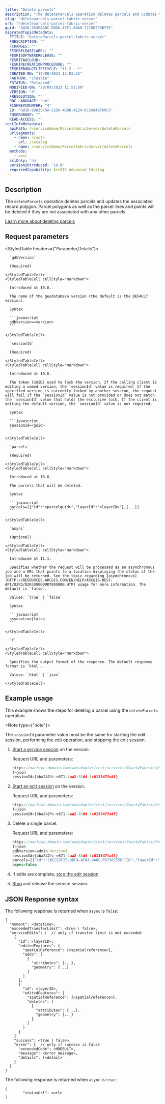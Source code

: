 ```yaml
---
title: "Delete parcels"
description: "The deleteParcels operation deletes parcels and updates the associated record polygon."
slug: "deleteparcels-parcel-fabric-server"
url: "/deleteparcels-parcel-fabric-server"
guid: "GUID-983EA6DC-EBD6-49F1-A0A0-7278E2FDBF5E"
migratedTopicMetadata:
  FTITLE: "DeleteParcels-parcel-fabric-server"
  FDESCRIPTION: ""
  FCHANGES: ""
  FISHRELEASELABEL: ""
  FESRISOFTWARERELEASE: ""
  FESRITAGCLOUD: ""
  FESRIRECREATIONPROCEDURE: ""
  FESRIPRODUCTLIFECYCLE: "11.2 - *"
  CREATED-ON: "14/08/2023 13:03:55"
  FAUTHOR: "cleslie"
  FSTATUS: "Released"
  MODIFIED-ON: "29/09/2023 11:51:59"
  VERSION: "6"
  FRESOLUTION: ""
  DOC-LANGUAGE: "en"
  FISHREVCOUNTER: "4"
  ED: "GUID-9BB35F5A-52D6-4DB8-AE24-6C6684B760C5"
  FUSERGROUP: ""
  READ-ACCESS: ""
restInfoMetadata:
  apiPath: /<serviceName/ParcelFabricServer/deleteParcels
  urlSegments:
    - name: <root>
      url: /catalog
    - name: /<serviceName/ParcelFabricServer/deleteParcels
  methods:
    - post
  sslOnly: 'no'
  versionIntroduced: '10.8'
  requiredCapability: ArcGIS Advanced Editing
---
```


## Description

The `deleteParcels` operation deletes parcels and updates the associated record polygon. Parcel polygons as well as the parcel lines and points will be deleted if they are not associated with any other parcels.

[Learn more about deleting parcels](https://pro.arcgis.com/en/pro-app/latest/help/data/parcel-editing/deleteparcels.htm)

##  Request parameters

<StyledTable headers={"Parameter,Details"}>
  <StyledTableRow>
    <StyledTableCell cellStyle="markdown">

      `gdbVersion` 

      (Required)

    </StyledTableCell>
    <StyledTableCell cellStyle="markdown">

      Introduced at 10.8.

      The name of the geodatabase version (the default is the DEFAULT version).

      Syntax

      ```javascript
      gdbVersion=<version>
      ``` 

    </StyledTableCell>
  </StyledTableRow>
  <StyledTableRow>
    <StyledTableCell cellStyle="markdown">

      `sessionId` 

      (Required)

    </StyledTableCell>
    <StyledTableCell cellStyle="markdown">

      Introduced at 10.8.

      The token (GUID) used to lock the version. If the calling client is editing a named version, the `sessionId` value is required. If the specified version is currently locked by another session, the request will fail if the `sessionId` value is not provided or does not match the `sessionId` value that holds the exclusive lock. If the client is editing the default version, the `sessionId` value is not required.

      Syntax

      ```javascript
      sessionId=<guid>
      ```
 
    </StyledTableCell>
  </StyledTableRow>
  <StyledTableRow>
    <StyledTableCell cellStyle="markdown">

      `parcels` 

      (Required)

    </StyledTableCell>
    <StyledTableCell cellStyle="markdown">

      Introduced at 10.8.

      The parcels that will be deleted.

      Syntax

      ```javascript
      parcels=[{"id":"<parcelguid>","layerId":"<layerID>"},{...}]
      ```

    </StyledTableCell>
  </StyledTableRow>
  <StyledTableRow>
    <StyledTableCell cellStyle="markdown">

      `async` 

      (Optional)

    </StyledTableCell>
    <StyledTableCell cellStyle="markdown">

      Introduced at 11.1.
      
      Specifies whether the request will be processed as an asynchronous job and a URL that points to a location displaying the status of the job will be returned. See the topic regarding [asynchronous](HTTP://RESOURCES.ARCGIS.COM/EN/HELP/ARCGIS-REST-API/02R3/02R3000000RT000000.HTM) usage for more information. The default is `false`.

      Values: `true` | `false` 

      Syntax  

      ```javascript
      async=true|false
      ```

    </StyledTableCell>
  </StyledTableRow>
  <StyledTableRow>
    <StyledTableCell cellStyle="markdown">

      `f` 

    </StyledTableCell>
    <StyledTableCell cellStyle="markdown">

      Specifies the output format of the response. The default response format is `html`.

      Values: `html` | `json` 

    </StyledTableCell>  
  </StyledTableRow>
</StyledTable>

## Example usage

This example shows the steps for deleting a parcel using the `deleteParcels` operation.

<Note type={"note"}>

  The `sessionId` parameter value must be the same for starting the edit session, performing the edit operation, and stopping the edit session.

</Note>

1.  [Start a service session](/start-reading) on the version.

    Request URL and parameters:

    ```javascript
    https://machine.domain.com/webadaptor/rest/services/CountyFabric/VersionManagementServer/versions/E4DAED9D-C859-489B-9053-767A45F1D97C/startReading
    f=json
    sessionId={bba242fc-e671-4aa2-83d4-1c013347fa4f}
    ```
     
2.  [Start an edit session](/start-editing) on the version.

    Request URL and parameters:

    ```javascript
    https://machine.domain.com/webadaptor/rest/services/CountyFabric/VersionManagementServer/versions/E4DAED9D-C859-489B-9053-767A45F1D97C/startEditing
    f=json
    sessionId={bba242fc-e671-4aa2-83d4-1c013347fa4f}
    ```
     
3.  Delete a single parcel.

    Request URL and parameters:

    ```javascript
    https://machine.domain.com/webadaptor/rest/services/CountyFabric/ParcelFabricServer/deleteParcels
    f=json
    gdbVersion=admin.Version1
    sessionId={bba242fc-e671-4aa2-83d4-1c013347fa4f}
    parcels=[{"id":"{BECEBF25-9DFA-4FA3-9A8C-F6738E55DFC3}","layerId":"10"}]
    async=false
    ```
     
4.  If edits are complete, [stop the edit session](/stop-editing).

5.  [Stop](/stop-reading) and release the service session. 

## JSON Response syntax

The following response is returned when `async`  is `false`:

```other
{
  "moment": <datetime>,
  "exceededTransferLimit": <true | false>,
  "serviceEdits": [  // only if transfer limit is not exceeded
    {
      "id": <layerID>,
      "editedFeatures": {
        "spatialReference": {<spatialreference>},
        "adds": [
          {
            "attributes": {...},
            "geometry": {...}
          }
        ]
      },
      {
        "id": <layerID>,
        "editedFeatures": {
          "spatialReference": {<spatialreference>},
          "deletes": [
            {
              "attributes": {...},
              "geometry": {...}
            }
          ]
        }
      }
    ]
    "success": <true | false>,
    "error": {  // only if success is false
      "extendedCode": <HRESULT>,
      "message": <error message>,
      "details": [<detail>
    }
  ]
}
``` 

The following response is returned when `async`  is `true` :

```other
{
		"statusUrl": <url>
}
```


 
